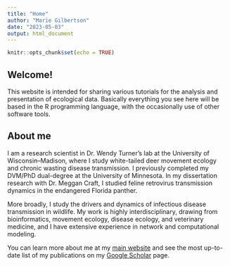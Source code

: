 ```yaml
---
title: "Home"
author: "Marie Gilbertson"
date: "2023-05-03"
output: html_document
---
```


```r
knitr::opts_chunk$set(echo = TRUE)
```

  
## Welcome!

This website is intended for sharing various tutorials for the analysis and presentation of ecological data. Basically everything you see here will be based in the R programming language, with the occasionally use of other software tools. 


## About me
I am a research scientist in Dr. Wendy Turner's lab at the University of Wisconsin–Madison, where I study white-tailed deer movement ecology and chronic wasting disease transmission. I previously completed my DVM/PhD dual-degree at the University of Minnesota. In my dissertation research with Dr. Meggan Craft, I studied feline retrovirus transmission dynamics in the endangered Florida panther.  

More broadly, I study the drivers and dynamics of infectious disease transmission in wildlife. My work is highly interdisciplinary, drawing from bioinformatics, movement ecology, disease ecology, and veterinary medicine, and I have extensive experience in network and computational modeling.  

You can learn more about me at my [main website](http://www.marieljgilbertson.weebly.com) and see the most up-to-date list of my publications on my [Google Scholar](https://scholar.google.com/citations?user=S-81O6EAAAAJ&hl=en&oi=ao) page.